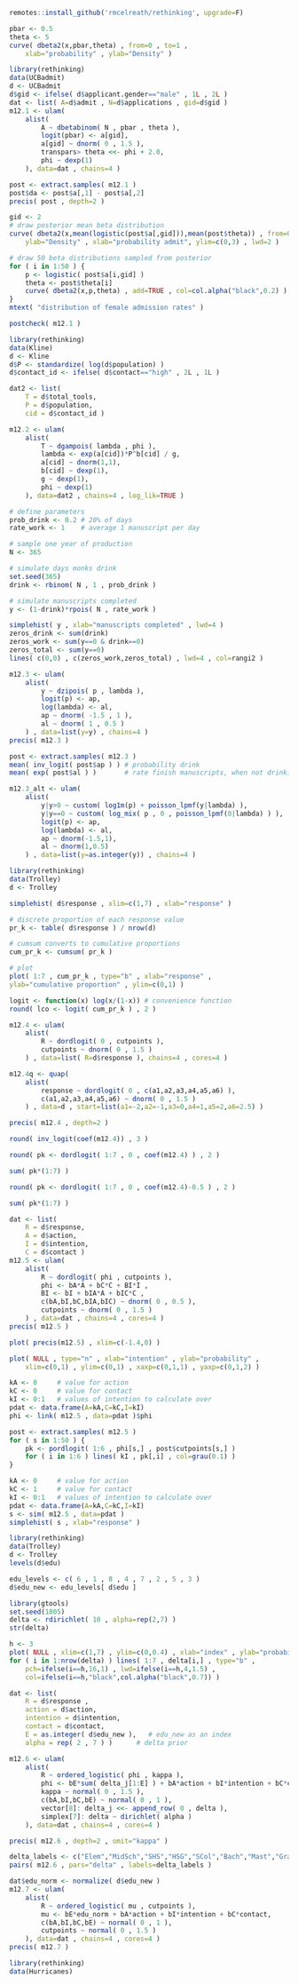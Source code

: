 
```r
remotes::install_github('rmcelreath/rethinking', upgrade=F)

```
```r
pbar <- 0.5
theta <- 5
curve( dbeta2(x,pbar,theta) , from=0 , to=1 ,
    xlab="probability" , ylab="Density" )

```
```r
library(rethinking)
data(UCBadmit)
d <- UCBadmit
d$gid <- ifelse( d$applicant.gender=="male" , 1L , 2L )
dat <- list( A=d$admit , N=d$applications , gid=d$gid )
m12.1 <- ulam(
    alist(
        A ~ dbetabinom( N , pbar , theta ),
        logit(pbar) <- a[gid],
        a[gid] ~ dnorm( 0 , 1.5 ),
        transpars> theta <<- phi + 2.0,
        phi ~ dexp(1)
    ), data=dat , chains=4 )

```
```r
post <- extract.samples( m12.1 )
post$da <- post$a[,1] - post$a[,2]
precis( post , depth=2 )

```
```r
gid <- 2
# draw posterior mean beta distribution
curve( dbeta2(x,mean(logistic(post$a[,gid])),mean(post$theta)) , from=0 , to=1 ,
    ylab="Density" , xlab="probability admit", ylim=c(0,3) , lwd=2 )

# draw 50 beta distributions sampled from posterior
for ( i in 1:50 ) {
    p <- logistic( post$a[i,gid] )
    theta <- post$theta[i]
    curve( dbeta2(x,p,theta) , add=TRUE , col=col.alpha("black",0.2) )
}
mtext( "distribution of female admission rates" )

```
```r
postcheck( m12.1 )

```
```r
library(rethinking)
data(Kline)
d <- Kline
d$P <- standardize( log(d$population) )
d$contact_id <- ifelse( d$contact=="high" , 2L , 1L )

dat2 <- list(
    T = d$total_tools,
    P = d$population,
    cid = d$contact_id )

m12.2 <- ulam(
    alist(
        T ~ dgampois( lambda , phi ),
        lambda <- exp(a[cid])*P^b[cid] / g,
        a[cid] ~ dnorm(1,1),
        b[cid] ~ dexp(1),
        g ~ dexp(1),
        phi ~ dexp(1)
    ), data=dat2 , chains=4 , log_lik=TRUE )

```
```r
# define parameters
prob_drink <- 0.2 # 20% of days
rate_work <- 1    # average 1 manuscript per day

# sample one year of production
N <- 365

# simulate days monks drink
set.seed(365)
drink <- rbinom( N , 1 , prob_drink )

# simulate manuscripts completed
y <- (1-drink)*rpois( N , rate_work )

```
```r
simplehist( y , xlab="manuscripts completed" , lwd=4 )
zeros_drink <- sum(drink)
zeros_work <- sum(y==0 & drink==0)
zeros_total <- sum(y==0)
lines( c(0,0) , c(zeros_work,zeros_total) , lwd=4 , col=rangi2 )

```
```r
m12.3 <- ulam(
    alist(
        y ~ dzipois( p , lambda ),
        logit(p) <- ap,
        log(lambda) <- al,
        ap ~ dnorm( -1.5 , 1 ),
        al ~ dnorm( 1 , 0.5 )
    ) , data=list(y=y) , chains=4 )
precis( m12.3 )

```
```r
post <- extract.samples( m12.3 )
mean( inv_logit( post$ap ) ) # probability drink
mean( exp( post$al ) )       # rate finish manuscripts, when not drinking

```
```r
m12.3_alt <- ulam(
    alist(
        y|y>0 ~ custom( log1m(p) + poisson_lpmf(y|lambda) ),
        y|y==0 ~ custom( log_mix( p , 0 , poisson_lpmf(0|lambda) ) ),
        logit(p) <- ap,
        log(lambda) <- al,
        ap ~ dnorm(-1.5,1),
        al ~ dnorm(1,0.5)
    ) , data=list(y=as.integer(y)) , chains=4 )

```
```r
library(rethinking)
data(Trolley)
d <- Trolley

```
```r
simplehist( d$response , xlim=c(1,7) , xlab="response" )

```
```r
# discrete proportion of each response value
pr_k <- table( d$response ) / nrow(d)

# cumsum converts to cumulative proportions
cum_pr_k <- cumsum( pr_k )

# plot
plot( 1:7 , cum_pr_k , type="b" , xlab="response" ,
ylab="cumulative proportion" , ylim=c(0,1) )

```
```r
logit <- function(x) log(x/(1-x)) # convenience function
round( lco <- logit( cum_pr_k ) , 2 )

```
```r
m12.4 <- ulam(
    alist(
        R ~ dordlogit( 0 , cutpoints ),
        cutpoints ~ dnorm( 0 , 1.5 )
    ) , data=list( R=d$response ), chains=4 , cores=4 )

```
```r
m12.4q <- quap(
    alist(
        response ~ dordlogit( 0 , c(a1,a2,a3,a4,a5,a6) ),
        c(a1,a2,a3,a4,a5,a6) ~ dnorm( 0 , 1.5 )
    ) , data=d , start=list(a1=-2,a2=-1,a3=0,a4=1,a5=2,a6=2.5) )

```
```r
precis( m12.4 , depth=2 )

```
```r
round( inv_logit(coef(m12.4)) , 3 )

```
```r
round( pk <- dordlogit( 1:7 , 0 , coef(m12.4) ) , 2 )

```
```r
sum( pk*(1:7) )

```
```r
round( pk <- dordlogit( 1:7 , 0 , coef(m12.4)-0.5 ) , 2 )

```
```r
sum( pk*(1:7) )

```
```r
dat <- list(
    R = d$response,
    A = d$action,
    I = d$intention,
    C = d$contact )
m12.5 <- ulam(
    alist(
        R ~ dordlogit( phi , cutpoints ),
        phi <- bA*A + bC*C + BI*I ,
        BI <- bI + bIA*A + bIC*C ,
        c(bA,bI,bC,bIA,bIC) ~ dnorm( 0 , 0.5 ),
        cutpoints ~ dnorm( 0 , 1.5 )
    ) , data=dat , chains=4 , cores=4 )
precis( m12.5 )

```
```r
plot( precis(m12.5) , xlim=c(-1.4,0) )

```
```r
plot( NULL , type="n" , xlab="intention" , ylab="probability" ,
    xlim=c(0,1) , ylim=c(0,1) , xaxp=c(0,1,1) , yaxp=c(0,1,2) )

```
```r
kA <- 0     # value for action
kC <- 0     # value for contact
kI <- 0:1   # values of intention to calculate over
pdat <- data.frame(A=kA,C=kC,I=kI)
phi <- link( m12.5 , data=pdat )$phi

```
```r
post <- extract.samples( m12.5 )
for ( s in 1:50 ) {
    pk <- pordlogit( 1:6 , phi[s,] , post$cutpoints[s,] )
    for ( i in 1:6 ) lines( kI , pk[,i] , col=grau(0.1) )
}

```
```r
kA <- 0     # value for action
kC <- 1     # value for contact
kI <- 0:1   # values of intention to calculate over
pdat <- data.frame(A=kA,C=kC,I=kI)
s <- sim( m12.5 , data=pdat )
simplehist( s , xlab="response" )

```
```r
library(rethinking)
data(Trolley)
d <- Trolley
levels(d$edu)

```
```r
edu_levels <- c( 6 , 1 , 8 , 4 , 7 , 2 , 5 , 3 )
d$edu_new <- edu_levels[ d$edu ]

```
```r
library(gtools)
set.seed(1805)
delta <- rdirichlet( 10 , alpha=rep(2,7) )
str(delta)

```
```r
h <- 3
plot( NULL , xlim=c(1,7) , ylim=c(0,0.4) , xlab="index" , ylab="probability" )
for ( i in 1:nrow(delta) ) lines( 1:7 , delta[i,] , type="b" ,
    pch=ifelse(i==h,16,1) , lwd=ifelse(i==h,4,1.5) ,
    col=ifelse(i==h,"black",col.alpha("black",0.7)) )

```
```r
dat <- list(
    R = d$response ,
    action = d$action,
    intention = d$intention,
    contact = d$contact,
    E = as.integer( d$edu_new ),   # edu_new as an index
    alpha = rep( 2 , 7 ) )      # delta prior

m12.6 <- ulam(
    alist(
        R ~ ordered_logistic( phi , kappa ),
        phi <- bE*sum( delta_j[1:E] ) + bA*action + bI*intention + bC*contact,
        kappa ~ normal( 0 , 1.5 ),
        c(bA,bI,bC,bE) ~ normal( 0 , 1 ),
        vector[8]: delta_j <<- append_row( 0 , delta ),
        simplex[7]: delta ~ dirichlet( alpha )
    ), data=dat , chains=4 , cores=4 )

```
```r
precis( m12.6 , depth=2 , omit="kappa" )

```
```r
delta_labels <- c("Elem","MidSch","SHS","HSG","SCol","Bach","Mast","Grad")
pairs( m12.6 , pars="delta" , labels=delta_labels )

```
```r
dat$edu_norm <- normalize( d$edu_new )
m12.7 <- ulam(
    alist(
        R ~ ordered_logistic( mu , cutpoints ),
        mu <- bE*edu_norm + bA*action + bI*intention + bC*contact,
        c(bA,bI,bC,bE) ~ normal( 0 , 1 ),
        cutpoints ~ normal( 0 , 1.5 )
    ), data=dat , chains=4 , cores=4 )
precis( m12.7 )

```
```r
library(rethinking)
data(Hurricanes)
```

